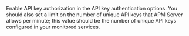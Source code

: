 
Enable API key authorization in the <DocLink id="enObservabilityApmAgentAuth" section="api-key-authentication-options">API key authentication options</DocLink>.
You should also set a limit on the number of unique API keys that APM Server allows per minute;
this value should be the number of unique API keys configured in your monitored services.
